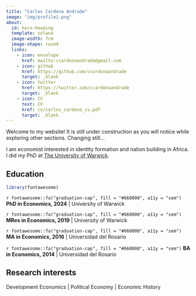 ```yaml
---
title: "Carlos Cardona Andrade"
image: "img/profile2.png"
about: 
  id: hero-heading
  template: solana
  image-width: 7cm
  image-shape: round
  links:
    - icon: envelope
      href: mailto:ccardonaandrade@gmail.com
    - icon: github
      href: https://github.com/ccardonaandrade
      target: _blank
    - icon: twitter
      href: https://twitter.com/ccardonaandrade
      target: _blank
    - icon: CV
      text: CV
      href: cv/carlos_cardona_cv.pdf
      target: _blank
---
```


::: {#hero-heading}

Welcome to my website! It is still under construction as you will notice while exploring other sections. Changing still...

I am economist interested in identity formation and nation building in Africa. I did my PhD at [The University of Warwick](https://warwick.ac.uk/){target="_blank"}.

## Education

```r
library(fontawesome)
```

`r fontawesome::fa("graduation-cap", fill = "#660000", a11y = "sem")` **PhD in Economics, 2024** \| University of Warwick

`r fontawesome::fa("graduation-cap", fill = "#660000", a11y = "sem")` **MRes in Economics, 2019** \| University of Warwick

`r fontawesome::fa("graduation-cap", fill = "#660000", a11y = "sem")` **MA in Economics, 2016** \| Universidad del Rosario

`r fontawesome::fa("graduation-cap", fill = "#660000", a11y = "sem")` **BA in Economics, 2014** \| Universidad del Rosario

## Research interests

Development Economics \| Political Economy \| Economic History

:::
